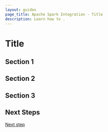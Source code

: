 ```yaml
---
layout: guides
page_title: Apache Spark Integration - Title
description: Learn how to .
---
```


# Title

## Section 1

## Section 2

## Section 3

## Next Steps

[Next step](/guides/analytical-workloads/spark/name)
